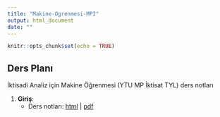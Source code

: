 ```yaml
---
title: "Makine-Ogrenmesi-MPI"
output: html_document
date: ""
---
```


```r
knitr::opts_chunk$set(echo = TRUE)
```

## Ders Planı

İktisadi Analiz için Makine Öğrenmesi (YTU MP İktisat TYL) ders notları 


1. **Giriş**:
    * Ders notları: [html](/Sunumlar/01-Giris.html) | [pdf](Sunumlar/01-Giris.pdf)

